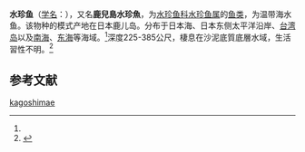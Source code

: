 {{Speciesbox 
| status = NE
| status_system = IUCN3.1
| taxon = Argentina kagoshimae
| authority =  (Jordan et Snyder, 1902)<ref name='id5430'>{{cite web| url =http://www.bioinfo.cn/db05/BjdwSpecies.php?action=view&id=5430| title =水珍鱼| work =《中国动物物种编目数据库》| publisher =中国科学院微生物研究所| author =中国科学院动物研究所| accessdate =2009-04-11| archive-date =2016-03-05| archive-url =https://web.archive.org/web/20160305044941/http://www.bioinfo.cn/db05/BjdwSpecies.php?action=view&id=5430| dead-url =yes}}</ref>
}}

'''水珍鱼'''（[[学名|学名]]：{{lang|la|''Argentina kagoshimae''}}），又名'''鹿兒島水珍魚'''，为[[水珍鱼科|水珍鱼科]][[水珍鱼属|水珍鱼属]]的[[鱼类|鱼类]]，为温带海水鱼。该物种的模式产地在日本鹿儿岛。分布于日本海、日本东侧太平洋沿岸、[[台湾岛|台湾岛]]以及[[南海|南海]]、[[东海|东海]]等海域。<ref name='id5430'/>深度225-385公尺，棲息在沙泥底質底層水域，生活習性不明。<ref>{{TaiBNET| zh=鹿兒島水珍魚 | id=381256 | binomial=Argentina kagoshimae | authority=Jordan & Snyder, 1902 | var= | accessdate=2013-01-24}}</ref>

== 参考文献 ==
{{reflist}}

{{Wikispecies|Argentina kagoshimae}}
{{Taxonbar|from=Q2598851}}

[[Category:水珍鱼属|kagoshimae]]